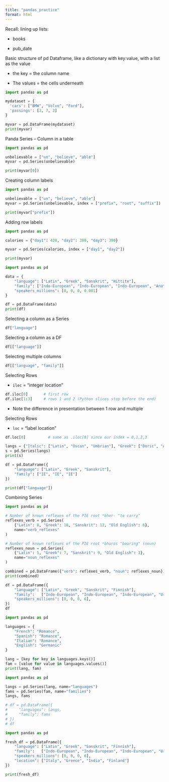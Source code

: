 ```yaml
---
title: "pandas_practice"
format: html
---
```


Recall: lining up lists:

-   books

-   pub_date

Basic structure of pd Dataframe, like a dictionary with key:value, with a list as the value

-   the key = the column name

-   The values = the cells underneath

```python
import pandas as pd

mydataset = {
  'cars': ["BMW", "Volvo", "Ford"],
  'passings': [3, 7, 2]
}

myvar = pd.DataFrame(mydataset)
print(myvar)
```

Panda Series – Column in a table

```python
import pandas as pd

unbelievable = ["un", "believe", "able"]
myvar = pd.Series(unbelievable)

print(myvar[0])
```

Creating column labels

```python
import pandas as pd

unbelievable = ["un", "believe", "able"]
myvar = pd.Series(unbelievable, index = ["prefix", "root", "suffix"])

print(myvar["prefix"])
```

Adding row labels

```python
import pandas as pd

calories = {"day1": 420, "day2": 380, "day3": 390}

myvar = pd.Series(calories, index = ["day1", "day2"])

print(myvar)
```

```python
import pandas as pd

data = {
    "language": ["Latin", "Greek", "Sanskrit", "Hittite"],
    "family": ["Indo-European", "Indo-European", "Indo-European", "Anatolian"],
    "speakers_millions": [0, 0, 0, 0.001]
}

df = pd.DataFrame(data)
print(df)
```

Selecting a column as a Series

```python
df["language"]
```

Selecting a column as a DF

```python
df[["language"]]
```

Selecting multiple columns

```python
df[["language", "family"]]
```

Selecting Rows

-   `iloc` = "integer location"

```python
df.iloc[0]       # first row
df.iloc[1:3]     # rows 1 and 2 (Python slices stop before the end)
```

-   Note the difference in presentation between 1 row and multiple

Selecting Rows

-   `loc` = "label location"

```python
df.loc[0]          # same as .iloc[0] since our index = 0,1,2,3
```

```python
langs = {"Italic": ["Latin", "Oscan", "Umbrian"], "Greek": ["Doric", "Aeolic"], "Indic": ["Sanskrit", "Hindi", "Prakrit", "Vedic"]}
s = pd.Series(langs)
print(s)
```

```python
df = pd.DataFrame({
    "language": ["Latin", "Greek", "Sanskrit"],
    "family": ["IE", "IE", "IE"]
})

print(df["language"])
```

Combining Series

```python
import pandas as pd

# Number of known reflexes of the PIE root *bher- "to carry"
reflexes_verb = pd.Series(
    {"Latin": 8, "Greek": 10, "Sanskrit": 12, "Old English": 6},
    name="verb_reflexes"
)

# Number of known reflexes of the PIE root *bhoros "bearing" (noun)
reflexes_noun = pd.Series(
    {"Latin": 5, "Greek": 7, "Sanskrit": 9, "Old English": 3},
    name="noun_reflexes"
)

combined = pd.DataFrame({"verb": reflexes_verb, "noun": reflexes_noun})
print(combined)
```

```python
df = pd.DataFrame({
    "language": ["Latin", "Greek", "Sanskrit", "Finnish"],
    "family":   ["Indo-European", "Indo-European", "Indo-European", "Uralic"],
    "speakers_millions": [0, 0, 0, 6],
})
df
```

```python
import pandas as pd

languages = {
    "French": "Romance",
    "Spanish": "Romance",
    "Italian": "Romance",
    "English": "Germanic"
}

lang = [key for key in languages.keys()]
fam = [value for value in languages.values()]
print(lang, fam)
```

```python
import pandas as pd

langs = pd.Series(lang, name="languages")
fams = pd.Series(fam, name="families")
langs, fams

# df = pd.DataFrame({
#     "languages": langs,
#     "family": fams
# })
# df
```

```python


import pandas as pd

fresh_df = pd.DataFrame({
    "language": ["Latin", "Greek", "Sanskrit", "Finnish"],
    "family":   ["Indo-European", "Indo-European", "Indo-European", "Uralic"],
    "speakers_millions": [0, 0, 0, 6],
    "location": ["Italy", "Greece", "India", "Finland"]
})

print(fresh_df)

```
